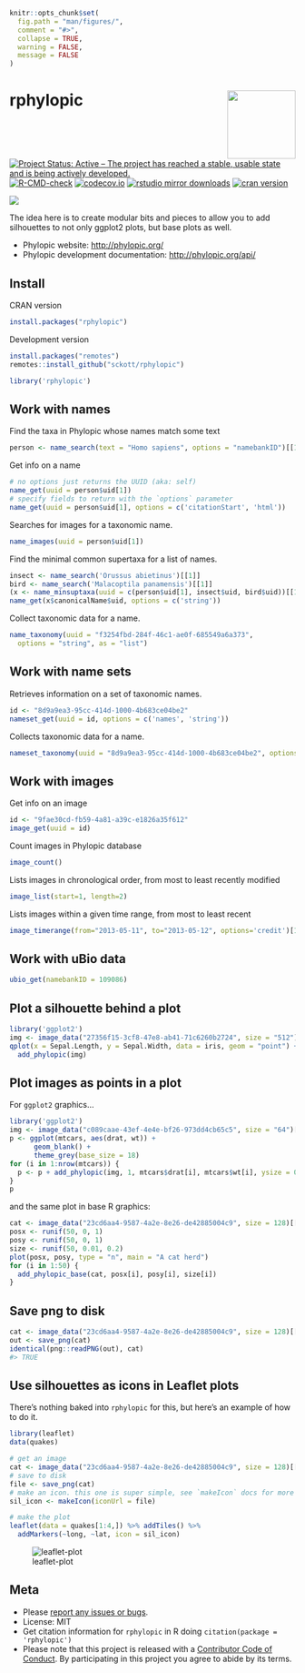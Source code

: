 ```r
knitr::opts_chunk$set(
  fig.path = "man/figures/",
  comment = "#>",
  collapse = TRUE,
  warning = FALSE,
  message = FALSE
)
```

# rphylopic <img src="man/figures/logo.png" align="right" alt="" width="120">

[![Project Status: Active – The project has reached a stable, usable state and is being actively developed.](https://www.repostatus.org/badges/latest/active.svg)](https://www.repostatus.org/#active)
[![R-CMD-check](https://github.com/sckott/rphylopic/workflows/R-CMD-check/badge.svg)](https://github.com/sckott/rphylopic/actions/)
[![codecov.io](https://codecov.io/github/sckott/rphylopic/coverage.svg?branch=master)](https://codecov.io/github/sckott/rphylopic?branch=master)
[![rstudio mirror downloads](https://cranlogs.r-pkg.org/badges/rphylopic)](https://github.com/metacran/cranlogs.app)
[![cran version](https://www.r-pkg.org/badges/version/rphylopic)](https://cran.r-project.org/package=rphylopic)


![](http://phylopic.org/assets/images/submissions/bedd622a-4de2-4067-8c70-4aa44326d229.128.png)

The idea here is to create modular bits and pieces to allow you to add silhouettes to not only ggplot2 plots, but base plots as well.

+ Phylopic website: <http://phylopic.org/>
+ Phylopic development documentation: <http://phylopic.org/api/>

## Install

CRAN version

```r
install.packages("rphylopic")
```

Development version

```r
install.packages("remotes")
remotes::install_github("sckott/rphylopic")
```

```r
library('rphylopic')
```

## Work with names

Find the taxa in Phylopic whose names match some text

```r
person <- name_search(text = "Homo sapiens", options = "namebankID")[[1]]
```

Get info on a name

```r
# no options just returns the UUID (aka: self)
name_get(uuid = person$uid[1])
# specify fields to return with the `options` parameter
name_get(uuid = person$uid[1], options = c('citationStart', 'html'))
```

Searches for images for a taxonomic name.

```r
name_images(uuid = person$uid[1])
```

Find the minimal common supertaxa for a list of names.

```r
insect <- name_search('Orussus abietinus')[[1]]
bird <- name_search('Malacoptila panamensis')[[1]]
(x <- name_minsuptaxa(uuid = c(person$uid[1], insect$uid, bird$uid))[[1]])
name_get(x$canonicalName$uid, options = c('string'))
```

Collect taxonomic data for a name.

```r
name_taxonomy(uuid = "f3254fbd-284f-46c1-ae0f-685549a6a373", 
  options = "string", as = "list")
```

## Work with name sets

Retrieves information on a set of taxonomic names.

```r
id <- "8d9a9ea3-95cc-414d-1000-4b683ce04be2"
nameset_get(uuid = id, options = c('names', 'string'))
```

Collects taxonomic data for a name.

```r
nameset_taxonomy(uuid = "8d9a9ea3-95cc-414d-1000-4b683ce04be2", options = "string")$taxa[1:2]
```

## Work with images

Get info on an image

```r
id <- "9fae30cd-fb59-4a81-a39c-e1826a35f612"
image_get(uuid = id)
```

Count images in Phylopic database

```r
image_count()
```

Lists images in chronological order, from most to least recently modified

```r
image_list(start=1, length=2)
```

Lists images within a given time range, from most to least recent

```r
image_timerange(from="2013-05-11", to="2013-05-12", options='credit')[1:2]
```

## Work with uBio data

```r
ubio_get(namebankID = 109086)
```

## Plot a silhouette behind a plot

```r
library('ggplot2')
img <- image_data("27356f15-3cf8-47e8-ab41-71c6260b2724", size = "512")[[1]]
qplot(x = Sepal.Length, y = Sepal.Width, data = iris, geom = "point") +
  add_phylopic(img)
```

## Plot images as points in a plot

For `ggplot2` graphics...

```r
library('ggplot2')
img <- image_data("c089caae-43ef-4e4e-bf26-973dd4cb65c5", size = "64")[[1]]
p <- ggplot(mtcars, aes(drat, wt)) +
      geom_blank() +
      theme_grey(base_size = 18)
for (i in 1:nrow(mtcars)) {
  p <- p + add_phylopic(img, 1, mtcars$drat[i], mtcars$wt[i], ysize = 0.3)
}
p
```

and the same plot in base R graphics:

```r
cat <- image_data("23cd6aa4-9587-4a2e-8e26-de42885004c9", size = 128)[[1]]
posx <- runif(50, 0, 1)
posy <- runif(50, 0, 1)
size <- runif(50, 0.01, 0.2)
plot(posx, posy, type = "n", main = "A cat herd")
for (i in 1:50) {
  add_phylopic_base(cat, posx[i], posy[i], size[i])
}
```

## Save png to disk

```r
cat <- image_data("23cd6aa4-9587-4a2e-8e26-de42885004c9", size = 128)[[1]]
out <- save_png(cat)
identical(png::readPNG(out), cat)
#> TRUE
```

## Use silhouettes as icons in Leaflet plots

There's nothing baked into `rphylopic` for this, but here's an example of how to do it.

```r
library(leaflet)
data(quakes)

# get an image
cat <- image_data("23cd6aa4-9587-4a2e-8e26-de42885004c9", size = 128)[[1]]
# save to disk
file <- save_png(cat)
# make an icon. this one is super simple, see `makeIcon` docs for more options
sil_icon <- makeIcon(iconUrl = file)

# make the plot
leaflet(data = quakes[1:4,]) %>% addTiles() %>%
  addMarkers(~long, ~lat, icon = sil_icon)
```

![leaflet-plot](man/figures/leaflet.png)


## Meta

* Please [report any issues or bugs](https://github.com/sckott/rphylopic/issues).
* License: MIT
* Get citation information for `rphylopic` in R doing `citation(package = 'rphylopic')`
* Please note that this project is released with a [Contributor Code of Conduct][coc].
By participating in this project you agree to abide by its terms.

[coc]: https://github.com/sckott/rphylopic/blob/master/CODE_OF_CONDUCT.md
